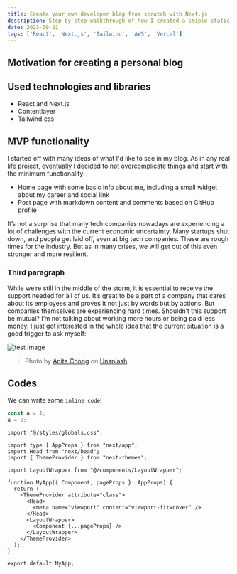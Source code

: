 ```yaml
---
title: Create your own developer blog from scratch with Next.js
description: Step-by-step walkthrough of how I created a smiple static blog with React, Next.js, Tailwind.css and Contentlayer
date: 2023-09-21
tags: ['React', 'Next.js', 'Tailwind', 'AWS', 'Vercel']
---
```


## Motivation for creating a personal blog

## Used technologies and libraries

- React and Next.js
- Contentlayer
- Tailwind.css

## MVP functionality

I started off with many ideas of what I'd like to see in my blog. As in any real life project, eventually I decided to not overcomplicate things and start with the minimum functionality:

- Home page with some basic info about me, including a small widget about my career and social link
- Post page with markdown content and comments based on GitHub profile

It’s not a surprise that many tech companies nowadays are experiencing a lot of challenges with the current economic uncertainty. Many startups shut down, and people get laid off, even at big tech companies. These are rough times for the industry. But as in many crises, we will get out of this even stronger and more resilient.

### Third paragraph

While we’re still in the middle of the storm, it is essential to receive the support needed for all of us. It’s great to be a part of a company that cares about its employees and proves it not just by words but by actions. But companies themselves are experiencing hard times. Shouldn’t this support be mutual? I’m not talking about working more hours or being paid less money. I just got interested in the whole idea that the current situation is a good trigger to ask myself:

![test image](/img/posts/01/job-trend.png)

> Photo by [Anita Chong](https://unsplash.com/@jacutanita) on [Unsplash](https://unsplash.com/photos/aSJAalMXCvI)

## Codes

We can write some `inline code`!

```js:sample.js showLineNumbers
const a = 1;
a = 2;
```

```tsx:App.tsx showLineNumbers {5,15-17}
import "@/styles/globals.css";

import type { AppProps } from "next/app";
import Head from "next/head";
import { ThemeProvider } from "next-themes";

import LayoutWrapper from "@/components/LayoutWrapper";

function MyApp({ Component, pageProps }: AppProps) {
  return (
    <ThemeProvider attribute="class">
      <Head>
        <meta name="viewport" content="viewport-fit=cover" />
      </Head>
      <LayoutWrapper>
        <Component {...pageProps} />
      </LayoutWrapper>
    </ThemeProvider>
  );
}

export default MyApp;
```
